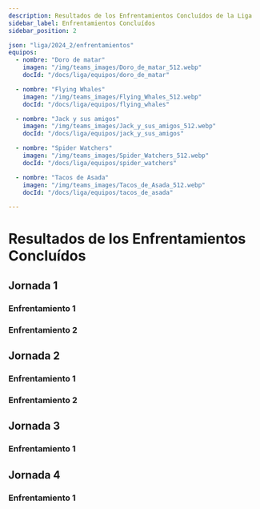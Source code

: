 ```yaml
---
description: Resultados de los Enfrentamientos Concluídos de la Liga
sidebar_label: Enfrentamientos Concluídos
sidebar_position: 2

json: "liga/2024_2/enfrentamientos"
equipos:
  - nombre: "Doro de matar"
    imagen: "/img/teams_images/Doro_de_matar_512.webp"
    docId: "/docs/liga/equipos/doro_de_matar"

  - nombre: "Flying Whales"
    imagen: "/img/teams_images/Flying_Whales_512.webp"
    docId: "/docs/liga/equipos/flying_whales"

  - nombre: "Jack y sus amigos"
    imagen: "/img/teams_images/Jack_y_sus_amigos_512.webp"
    docId: "/docs/liga/equipos/jack_y_sus_amigos"

  - nombre: "Spider Watchers"
    imagen: "/img/teams_images/Spider_Watchers_512.webp"
    docId: "/docs/liga/equipos/spider_watchers"

  - nombre: "Tacos de Asada"
    imagen: "/img/teams_images/Tacos_de_Asada_512.webp"
    docId: "/docs/liga/equipos/tacos_de_asada"

---
```



# Resultados de los Enfrentamientos Concluídos
  ## Jornada 1
  ### Enfrentamiento 1
  <Matchups 
  front={frontMatter.equipos} json={frontMatter.json}
  jornada="1"
  enfrentamiento="1"/>

  ### Enfrentamiento 2
  <Matchups 
  front={frontMatter.equipos} json={frontMatter.json}
  jornada="1"
  enfrentamiento="2"/>

  ## Jornada 2
  ### Enfrentamiento 1
  <Matchups 
  front={frontMatter.equipos} json={frontMatter.json}
  jornada="2"
  enfrentamiento="1"/>

  ### Enfrentamiento 2
  <Matchups 
  front={frontMatter.equipos} json={frontMatter.json}
  jornada="2"
  enfrentamiento="2"/>

  ## Jornada 3
  ### Enfrentamiento 1
  <Matchups 
  front={frontMatter.equipos} json={frontMatter.json}
  jornada="3"
  enfrentamiento="1"/>

  ## Jornada 4
  ### Enfrentamiento 1
  <Matchups 
  front={frontMatter.equipos} json={frontMatter.json}
  jornada="4"
  enfrentamiento="1"/>
